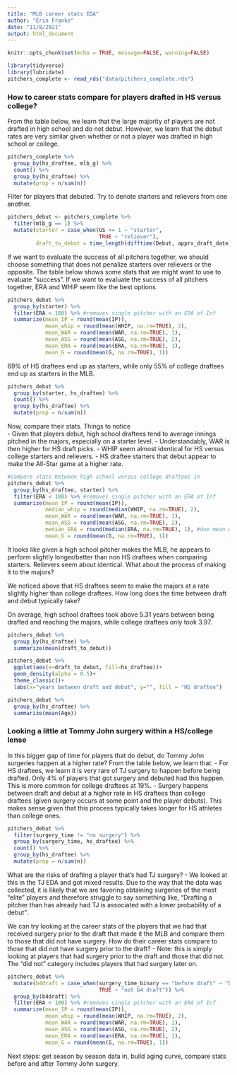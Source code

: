 ```yaml
---
title: "MLB career stats EDA"
author: "Erin Franke"
date: "11/8/2021"
output: html_document
---
```


```r
knitr::opts_chunk$set(echo = TRUE, message=FALSE, warning=FALSE)
```

```r
library(tidyverse)
library(lubridate)
pitchers_complete <- read_rds("data/pitchers_complete.rds")
```

### How to career stats compare for players drafted in HS versus college?

From the table below, we learn that the large majority of players are not drafted in high school and do not debut. However, we learn that the debut rates are very similar given whether or not a player was drafted in high school or college. 
```r
pitchers_complete %>%
  group_by(hs_draftee, mlb_g) %>%
  count() %>%
  group_by(hs_draftee) %>%
  mutate(prop = n/sum(n))
```

Filter for players that debuted. Try to denote starters and relievers from one another. 
```r
pitchers_debut <- pitchers_complete %>%
  filter(mlb_g == 1) %>%
  mutate(starter = case_when(GS >= 1 ~ "starter", 
                             TRUE ~ "reliever"), 
         draft_to_debut = time_length(difftime(Debut, apprx_draft_date), "years"))
```

If we want to evaluate the success of all pitchers together, we should choose something that does not penalize starters over relievers or the opposite. The table below shows some stats that we might want to use to evaluate "success". If we want to evaluate the success of all pitchers together, ERA and WHIP seem like the best options. 
```r
pitchers_debut %>%
  group_by(starter) %>%
  filter(ERA < 100) %>% #removes single pitcher with an ERA of Inf
  summarize(mean_IP = round(mean(IP)), 
            mean_whip = round(mean(WHIP, na.rm=TRUE), 2), 
            mean_WAR = round(mean(WAR, na.rm=TRUE), 1), 
            mean_ASG = round(mean(ASG, na.rm=TRUE), 2), 
            mean_ERA = round(mean(ERA, na.rm=TRUE), 1), 
            mean_G = round(mean(G, na.rm=TRUE), 1))
```

69% of HS draftees end up as starters, while only 55% of college draftees end up as starters in the MLB. 
```r
pitchers_debut %>%
  group_by(starter, hs_draftee) %>%
  count() %>%
  group_by(hs_draftee) %>%
  mutate(prop = n/sum(n))
```

Now, compare their stats. Things to notice \
- Given that players debut, high school draftees tend to average innings pitched in the majors, especially on a starter level. 
  - Understandably, WAR is then higher for HS draft picks. 
- WHIP seem almost identical for HS versus college starters and relievers. 
- HS draftee starters that debut appear to make the All-Star game at a higher rate.
```r
#compare stats between high school versus college draftees in 
pitchers_debut %>%
  group_by(hs_draftee, starter) %>%
  filter(ERA < 100) %>% #removes single pitcher with an ERA of Inf
  summarize(mean_IP = round(mean(IP)), 
            median_whip = round(median(WHIP, na.rm=TRUE), 2), 
            mean_WAR = round(mean(WAR, na.rm=TRUE), 1), 
            mean_ASG = round(mean(ASG, na.rm=TRUE), 2), 
            median_ERA = round(median(ERA, na.rm=TRUE), 1), #due mean weighted by innings pitched
            mean_G = round(mean(G, na.rm=TRUE), 1))
```

It looks like given a high school pitcher makes the MLB, he appears to perform slightly longer/better than non HS draftees when comparing starters. Relievers seem about identical. What about the process of making it to the majors? 

We noticed above that HS draftees seem to make the majors at a rate slightly higher than college draftees. How long does the time between draft and debut typically take?

On average, high school draftees took above 5.31 years between being drafted and reaching the majors, while college draftees only took 3.97. 
```r
pitchers_debut %>%
  group_by(hs_draftee) %>%
  summarize(mean(draft_to_debut))

pitchers_debut %>%
  ggplot(aes(x=draft_to_debut, fill=hs_draftee))+
  geom_density(alpha = 0.5)+
  theme_classic()+
  labs(x="years between draft and debut", y="", fill = "HS draftee")

pitchers_debut %>%
  group_by(hs_draftee) %>%
  summarize(mean(Age))
```

### Looking a little at Tommy John surgery within a HS/college lense

In this bigger gap of time for players that do debut, do Tommy John surgeries happen at a higher rate? From the table below, we learn that:
  - For HS draftees, we learn it is very rare of TJ surgery to happen before being drafted. Only 4% of players that got surgery and debuted had this happen. This is more common for college draftees at 19%. 
  - Surgery happens between draft and debut at a higher rate in HS draftees than college draftees (given surgery occurs at some point and the player debuts). This makes sense given that this process typically takes longer for HS athletes than college ones.
```r
pitchers_debut %>% 
  filter(surgery_time != "no surgery") %>%
  group_by(surgery_time, hs_draftee) %>%
  count() %>%
  group_by(hs_draftee) %>%
  mutate(prop = n/sum(n))
```

What are the risks of drafting a player that's had TJ surgery?
  - We looked at this in the TJ EDA and got mixed results. Due to the way that the data was collected, it is likely that we are favoring obtaining surgeries of the most "elite" players and therefore struggle to say something like, "Drafting a pitcher than has already had TJ is associated with a lower probability of a debut". 

We can try looking at the career stats of the players that we had that received surgery prior to the draft that made it the MLB and compare them to those that did not have surgery. How do their career stats compare to those that did not have surgery prior to the draft?
- Note: this is simply looking at players that had surgery prior to the draft and those that did not. The "did not" category includes players that had surgery later on. 

```r
pitchers_debut %>%
  mutate(b4draft = case_when(surgery_time_binary == "before draft" ~ "b4 draft", 
                             TRUE ~ "not b4 draft")) %>%
  group_by(b4draft) %>%
  filter(ERA < 100) %>% #removes single pitcher with an ERA of Inf
  summarize(mean_IP = round(mean(IP)), 
            mean_whip = round(mean(WHIP, na.rm=TRUE), 2), 
            mean_WAR = round(mean(WAR, na.rm=TRUE), 1), 
            mean_ASG = round(mean(ASG, na.rm=TRUE), 2), 
            mean_ERA = round(mean(ERA, na.rm=TRUE), 1), 
            mean_G = round(mean(G, na.rm=TRUE), 1))
```

Next steps: get season by season data in, build aging curve, compare stats before and after Tommy John surgery. 

